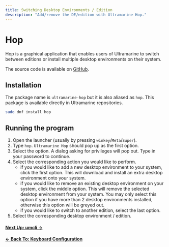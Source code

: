 ```yaml
---
title: Switching Desktop Environments / Edition
description: "Add/remove the DE/edition with Ultramarine Hop."
---
```



# Hop

Hop is a graphical application
that enables users of Ultramarine to switch between editions or install
multiple desktop environments on their system.

The source code is available on [GitHub].

## Installation

The package name is `ultramarine-hop` but it is also aliased as `hop`. This
package is available directly in Ultramarine repositories.

```sh
sudo dnf install hop
```

## Running the program

1. Open the launcher (usually by pressing `winkey`/`Meta`/`Super`).
2. Type `hop`. `Ultramarine Hop` should pop up as the first option.
3. Select the option. A dialog asking for privileges will pop out. Type in your
   password to continue.
4. Select the corresponding action you would like to perform.
   - if you would like to add a new desktop environment to your system, click
     the first option. This will download and install an extra desktop
     environment onto your system.
   - if you would like to remove an existing desktop environment on your
     system, click the middle option. This will remove the selected desktop
     environment from your system. You may only select this option if you have
     more than 2 desktop environments installed, otherwise this option will be
     greyed out.
   - if you would like to switch to another edition, select the last option.
5. Select the corresponding desktop environment / edition.

[GitHub]: https://github.com/Ultramarine-Linux/hop

#### [Next Up: umcli →](/en/usage/umcli)

#### [← Back To: Keyboard Configuration](/en/usage/keyboard-cfg)
